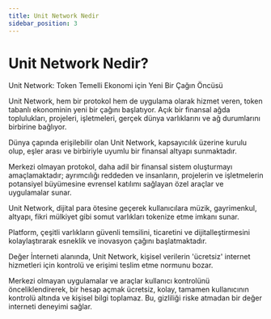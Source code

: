```yaml
---
title: Unit Network Nedir
sidebar_position: 3
---
```


# Unit Network Nedir?

Unit Network: Token Temelli Ekonomi için Yeni Bir Çağın Öncüsü

Unit Network, hem bir protokol hem de uygulama olarak hizmet veren, token tabanlı ekonominin yeni bir çağını başlatıyor. Açık bir finansal ağda toplulukları, projeleri, işletmeleri, gerçek dünya varlıklarını ve ağ durumlarını birbirine bağlıyor.

Dünya çapında erişilebilir olan Unit Network, kapsayıcılık üzerine kurulu olup, eşler arası ve birbiriyle uyumlu bir finansal altyapı sunmaktadır.

Merkezi olmayan protokol, daha adil bir finansal sistem oluşturmayı amaçlamaktadır; ayrımcılığı reddeden ve insanların, projelerin ve işletmelerin potansiyel büyümesine evrensel katılımı sağlayan özel araçlar ve uygulamalar sunar.

Unit Network, dijital para ötesine geçerek kullanıcılara müzik, gayrimenkul, altyapı, fikri mülkiyet gibi somut varlıkları tokenize etme imkanı sunar.

Platform, çeşitli varlıkların güvenli temsilini, ticaretini ve dijitalleştirmesini kolaylaştırarak esneklik ve inovasyon çağını başlatmaktadır.

Değer İnterneti alanında, Unit Network, kişisel verilerin 'ücretsiz' internet hizmetleri için kontrolü ve erişimi teslim etme normunu bozar.

Merkezi olmayan uygulamalar ve araçlar kullanıcı kontrolünü önceliklendirerek, bir hesap açmak ücretsiz, kolay, tamamen kullanıcının kontrolü altında ve kişisel bilgi toplamaz. Bu, gizliliği riske atmadan bir değer interneti deneyimi sağlar.
